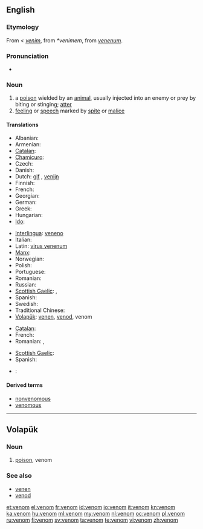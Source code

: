 ==English==

===Etymology===
From {{etyl|xno}} < {{etyl|fro}} ''[[venim]]'', from {{etyl|VL.}} ''*venimem'', from {{etyl|la}} ''[[venenum]]''.

===Pronunciation===
* {{audio|en-us-venom.ogg|Audio (US)}}

===Noun===
{{wikipedia}}
{{en-noun}}

# a [[poison]] wielded by an [[animal]], usually injected into an enemy or prey by biting or stinging; [[atter]]
# [[feeling]] or [[speech]] marked by [[spite]] or [[malice]]

====Translations====
{{trans-top|poison}}
* Albanian: {{t-|sq|helm|xs=Albanian}}
* Armenian: {{t-|hy|թույն|tr=t'uyn}}
* [[Catalan]]: {{t+|ca|verí}} {{m}}
* [[Chamicuro]]: {{tø|ccc|solima}}
* Czech: {{t+|cs|jed|m}}
* Danish: {{t+|da|gift|m}}
* Dutch: [[gif]] {{n}}, [[venijn]] {{n}}
* Finnish: {{t+|fi|myrkky}}
* French: {{t+|fr|venin|m}}
* Georgian: {{t-|ka|შხამი|tr=šxami|sc=Geor|xs=Georgian}}
* German: {{t+|de|Gift}}
* Greek: {{t+|el|δηλητήριο|n}}
* Hungarian: {{t+|hu|méreg}}
* [[Ido]]: {{t+|io|veneno|xs=Ido}}
{{trans-mid}}
* [[Interlingua]]: [[veneno]]
* Italian: {{t+|it|veleno}}
* Latin: [[virus venenum]]
* [[Manx]]: {{t-|gv|nieu|xs=Manx}}
* Norwegian: {{t+|no|gift|m}}
* Polish: {{t+|pl|jad|m}}
* Portuguese: {{t+|pt|veneno|m}}
* Romanian: {{t-|ro|venin|n}}
* Russian: {{t+|ru|яд|tr=jad}}
* [[Scottish Gaelic]]: {{t|gd|puinnsean|m}}, {{t|gd|nimh|m}}
* Spanish: {{t+|es|veneno}}
* Swedish: {{t+|sv|gift|c}}
* Traditional Chinese: {{tø|zh-tw|毒素}}
* [[Volapük]]: [[venen]], [[venod]], venom
{{trans-bottom}}

{{trans-top|(''figurative'') malice}}
* [[Catalan]]: {{t|ca|malvolença|f}}
* French: {{t+|fr|venin|m}}
* Romanian: {{t-|ro|venin|n}},  {{t-|ro|fiere}}
{{trans-mid}}
* [[Scottish Gaelic]]: {{t|gd|nimh|m}}
* Spanish: {{t-|es|malicia}}
{{trans-bottom}}

{{checktrans-top}}
* {{ttbc|uk}}: {{t|uk|отрутa|f|xs=Ukrainian}}
{{trans-bottom}}

====Derived terms====
* [[nonvenomous]]
* [[venomous]]

----

==Volapük==

===Noun===
{{infl|vo|noun}}

# [[poison]], venom

===See also===
* [[venen]]
* [[venod]]

[[et:venom]]
[[el:venom]]
[[fr:venom]]
[[id:venom]]
[[io:venom]]
[[it:venom]]
[[kn:venom]]
[[ka:venom]]
[[hu:venom]]
[[ml:venom]]
[[my:venom]]
[[nl:venom]]
[[oc:venom]]
[[pl:venom]]
[[ru:venom]]
[[fi:venom]]
[[sv:venom]]
[[ta:venom]]
[[te:venom]]
[[vi:venom]]
[[zh:venom]]
